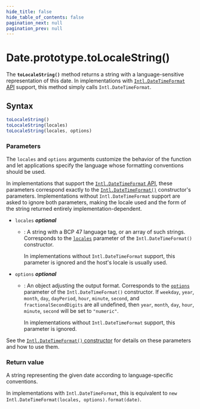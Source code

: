 ```yaml
---
hide_title: false
hide_table_of_contents: false
pagination_next: null
pagination_prev: null
---
```

# Date.prototype.toLocaleString()

The **`toLocaleString()`** method returns a string with a language-sensitive representation of this date. In implementations with [`Intl.DateTimeFormat` API](https://developer.mozilla.org/docs/Web/JavaScript/Reference/Global_Objects/Intl/DateTimeFormat) support, this method simply calls `Intl.DateTimeFormat`.

## Syntax

```js
toLocaleString()
toLocaleString(locales)
toLocaleString(locales, options)
```

### Parameters

The `locales` and `options` arguments customize the behavior of the function and let applications specify the language whose formatting conventions should be used.

In implementations that support the [`Intl.DateTimeFormat` API](https://developer.mozilla.org/docs/Web/JavaScript/Reference/Global_Objects/Intl/DateTimeFormat), these parameters correspond exactly to the [`Intl.DateTimeFormat()`](https://developer.mozilla.org/docs/Web/JavaScript/Reference/Global_Objects/Intl/DateTimeFormat/DateTimeFormat) constructor's parameters. Implementations without `Intl.DateTimeFormat` support are asked to ignore both parameters, making the locale used and the form of the string returned entirely implementation-dependent.

- `locales` _**optional**_

  - : A string with a BCP 47 language tag, or an array of such strings. Corresponds to the [`locales`](https://developer.mozilla.org/docs/Web/JavaScript/Reference/Global_Objects/Intl/DateTimeFormat/DateTimeFormat#locales) parameter of the `Intl.DateTimeFormat()` constructor.

    In implementations without `Intl.DateTimeFormat` support, this parameter is ignored and the host's locale is usually used.

- `options` _**optional**_

  - : An object adjusting the output format. Corresponds to the [`options`](https://developer.mozilla.org/docs/Web/JavaScript/Reference/Global_Objects/Intl/DateTimeFormat/DateTimeFormat#options) parameter of the `Intl.DateTimeFormat()` constructor. If `weekday`, `year`, `month`, `day`, `dayPeriod`, `hour`, `minute`, `second`, and `fractionalSecondDigits` are all undefined, then `year`, `month`, `day`, `hour`, `minute`, `second` will be set to `"numeric"`.

    In implementations without `Intl.DateTimeFormat` support, this parameter is ignored.

See the [`Intl.DateTimeFormat()` constructor](https://developer.mozilla.org/docs/Web/JavaScript/Reference/Global_Objects/Intl/DateTimeFormat/DateTimeFormat) for details on these parameters and how to use them.

### Return value

A string representing the given date according to language-specific conventions.

In implementations with `Intl.DateTimeFormat`, this is equivalent to `new Intl.DateTimeFormat(locales, options).format(date)`.
